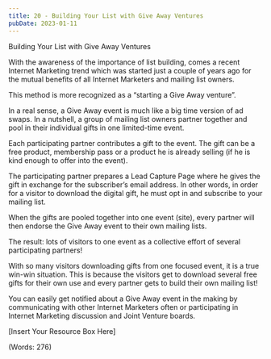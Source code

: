 ```yaml
---
title: 20 - Building Your List with Give Away Ventures
pubDate: 2023-01-11
---
```


Building Your List with Give Away Ventures


With the awareness of the importance of list building, comes a recent Internet Marketing trend which was started just a couple of years ago for the mutual benefits of all Internet Marketers and mailing list owners.

This method is more recognized as a “starting a Give Away venture”.

In a real sense, a Give Away event is much like a big time version of ad swaps. In a nutshell, a group of mailing list owners partner together and pool in their individual gifts in one limited-time event.

Each participating partner contributes a gift to the event. The gift can be a free product, membership pass or a product he is already selling (if he is kind enough to offer into the event).

The participating partner prepares a Lead Capture Page where he gives the gift in exchange for the subscriber’s email address. In other words, in order for a visitor to download the digital gift, he must opt in and subscribe to your mailing list.

When the gifts are pooled together into one event (site), every partner will then endorse the Give Away event to their own mailing lists.

The result: lots of visitors to one event as a collective effort of several participating partners!

With so many visitors downloading gifts from one focused event, it is a true win-win situation. This is because the visitors get to download several free gifts for their own use and every partner gets to build their own mailing list!

You can easily get notified about a Give Away event in the making by communicating with other Internet Marketers often or participating in Internet Marketing discussion and Joint Venture boards.


[Insert Your Resource Box Here]

(Words: 276)